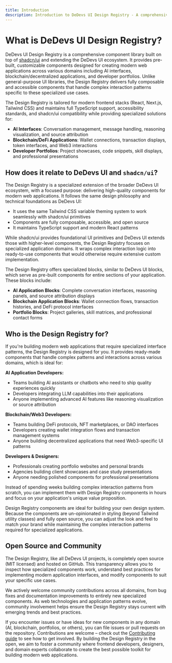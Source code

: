```yaml
---
title: Introduction
description: Introduction to DeDevs UI Design Registry - A comprehensive component library for modern web applications.
---
```


# What is DeDevs UI Design Registry?

DeDevs UI Design Registry is a comprehensive component library built on top of [shadcn/ui](https://ui.shadcn.com/) and extending the DeDevs UI ecosystem. It provides pre-built, customizable components designed for creating modern web applications across various domains including AI interfaces, blockchain/decentralized applications, and developer portfolios. Unlike general-purpose UI libraries, the Design Registry delivers fully composable and accessible components that handle complex interaction patterns specific to these specialized use cases.

The Design Registry is tailored for modern frontend stacks (React, Next.js, Tailwind CSS) and maintains full TypeScript support, accessibility standards, and shadcn/ui compatibility while providing specialized solutions for:

- **AI Interfaces**: Conversation management, message handling, reasoning visualization, and source attribution
- **Blockchain/DeFi Applications**: Wallet connections, transaction displays, token interfaces, and Web3 interactions
- **Developer Portfolios**: Project showcases, code snippets, skill displays, and professional presentations

## How does it relate to DeDevs UI and `shadcn/ui`?

The Design Registry is a specialized extension of the broader DeDevs UI ecosystem, with a focused purpose: delivering high-quality components for modern web applications. It follows the same design philosophy and technical foundations as DeDevs UI:

- It uses the same Tailwind CSS variable theming system to work seamlessly with shadcn/ui primitives
- Components are fully composable, accessible, and open source
- It maintains TypeScript support and modern React patterns

While shadcn/ui provides foundational UI primitives and DeDevs UI extends those with higher-level components, the Design Registry focuses on specialized application domains. It wraps complex interaction logic into ready-to-use components that would otherwise require extensive custom implementation.

The Design Registry offers specialized blocks, similar to DeDevs UI blocks, which serve as pre-built components for entire sections of your application. These blocks include:

- **AI Application Blocks**: Complete conversation interfaces, reasoning panels, and source attribution displays
- **Blockchain Application Blocks**: Wallet connection flows, transaction histories, and DeFi protocol interfaces
- **Portfolio Blocks**: Project galleries, skill matrices, and professional contact forms

## Who is the Design Registry for?

If you're building modern web applications that require specialized interface patterns, the Design Registry is designed for you. It provides ready-made components that handle complex patterns and interactions across various domains, which is ideal for:

**AI Application Developers:**
- Teams building AI assistants or chatbots who need to ship quality experiences quickly
- Developers integrating LLM capabilities into their applications
- Anyone implementing advanced AI features like reasoning visualization or source attribution

**Blockchain/Web3 Developers:**
- Teams building DeFi protocols, NFT marketplaces, or DAO interfaces
- Developers creating wallet integration flows and transaction management systems
- Anyone building decentralized applications that need Web3-specific UI patterns

**Developers & Designers:**
- Professionals creating portfolio websites and personal brands
- Agencies building client showcases and case study presentations
- Anyone needing polished components for professional presentations

Instead of spending weeks building complex interaction patterns from scratch, you can implement them with Design Registry components in hours and focus on your application's unique value proposition.

Design Registry components are ideal for building your own design system. Because the components are un-opinionated in styling (beyond Tailwind utility classes) and fully open source, you can adjust the look and feel to match your brand while maintaining the complex interaction patterns required for specialized applications.

## Open Source and Community

The Design Registry, like all DeDevs UI projects, is completely open source (MIT licensed) and hosted on GitHub. This transparency allows you to inspect how specialized components work, understand best practices for implementing modern application interfaces, and modify components to suit your specific use cases.

We actively welcome community contributions across all domains, from bug fixes and documentation improvements to entirely new specialized components. As web technologies and application patterns evolve, community involvement helps ensure the Design Registry stays current with emerging trends and best practices.

If you encounter issues or have ideas for new components in any domain (AI, blockchain, portfolios, or others), you can file issues or pull requests on the repository. Contributions are welcome – check out the [Contributing guide](/docs/how-to-contribute) to see how to get involved. By building the Design Registry in the open, we aim to foster a community where frontend developers, designers, and domain experts collaborate to create the best possible toolkit for building modern web applications.